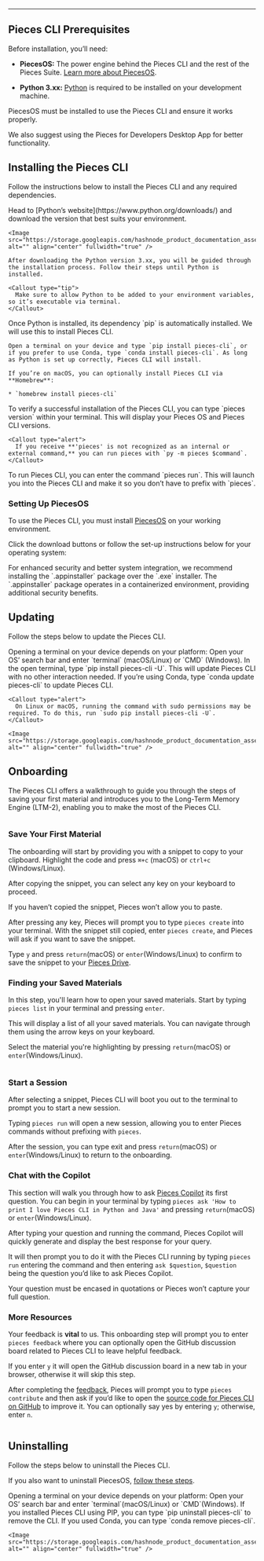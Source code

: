 ***

## Pieces CLI Prerequisites

Before installation, you’ll need:

* **PiecesOS:** The power engine behind the Pieces CLI and the rest of the Pieces Suite. [Learn more about PiecesOS](https://docs.pieces.app/products/core-dependencies/pieces-os).

* **Python 3.xx:** <a target="_blank" href="https://www.python.org/downloads/">Python</a> is required to be installed on your development machine.

<Callout type="alert">
  PiecesOS must be installed to use the Pieces CLI and ensure it works properly.

  We also suggest using the Pieces for Developers Desktop App for better functionality.
</Callout>

## Installing the Pieces CLI

Follow the instructions below to install the Pieces CLI and any required dependencies.

<Steps>
  <Step title="Install Python">
    Head to [Python’s website](https://www.python.org/downloads/) and download the version that best suits your environment.

    <Image src="https://storage.googleapis.com/hashnode_product_documentation_assets/cli_assets/get_started/python_download.png" alt="" align="center" fullwidth="true" />

    After downloading the Python version 3.xx, you will be guided through the installation process. Follow their steps until Python is installed.

    <Callout type="tip">
      Make sure to allow Python to be added to your environment variables, so it’s executable via terminal.
    </Callout>
  </Step>

  <Step title="Install Pieces CLI">
    Once Python is installed, its dependency `pip` is automatically installed. We will use this to install Pieces CLI.

    Open a terminal on your device and type `pip install pieces-cli`, or if you prefer to use Conda, type `conda install pieces-cli`. As long as Python is set up correctly, Pieces CLI will install.

    If you’re on macOS, you can optionally install Pieces CLI via **Homebrew**:

    * `homebrew install pieces-cli`
  </Step>

  <Step title="Verify Installation">
    To verify a successful installation of the Pieces CLI, you can type `pieces version` within your terminal. This will display your Pieces OS and Pieces CLI versions.

    <Callout type="alert">
      If you receive **'pieces' is not recognized as an internal or external command,** you can run pieces with `py -m pieces $command`.
    </Callout>
  </Step>

  <Step title="Run Pieces CLI">
    To run Pieces CLI, you can enter the command `pieces run`. This will launch you into the Pieces CLI and make it so you don’t have to prefix with `pieces`.
  </Step>
</Steps>

### Setting Up PiecesOS

To use the Pieces CLI, you must install [PiecesOS](https://docs.pieces.app/products/core-dependencies/pieces-os) on your working environment.

Click the download buttons or follow the set-up instructions below for your operating system:

<get-started-install />

<Callout type="alert">
  For enhanced security and better system integration, we recommend installing the `.appinstaller` package over the `.exe` installer. The `.appinstaller` package operates in a containerized environment, providing additional security benefits.
</Callout>

## Updating

Follow the steps below to update the Pieces CLI.

<Steps>
  <Step title="Open a Terminal">
    Opening a terminal on your device depends on your platform: Open your OS’ search bar and enter `terminal` (macOS/Linux) or `CMD` (Windows).
  </Step>

  <Step title="Update Pieces CLI">
    In the open terminal, type `pip install pieces-cli -U`. This will update Pieces CLI with no other interaction needed. If you’re using Conda, type `conda update pieces-cli` to update Pieces CLI.

    <Callout type="alert">
      On Linux or macOS, running the command with sudo permissions may be required. To do this, run `sudo pip install pieces-cli -U`.
    </Callout>

    <Image src="https://storage.googleapis.com/hashnode_product_documentation_assets/cli_assets/get_started/update_pieces_cli.png" alt="" align="center" fullwidth="true" />
  </Step>
</Steps>

## Onboarding

The Pieces CLI offers a walkthrough to guide you through the steps of saving your first material and introduces you to the Long-Term Memory Engine (LTM-2), enabling you to make the most of the Pieces CLI.

<Image src="https://storage.googleapis.com/hashnode_product_documentation_assets/cli_assets/get_started/onboarding_first_step.png" alt="" align="center" fullwidth="true" />

### Save Your First Material

The onboarding will start by providing you with a snippet to copy to your clipboard. Highlight the code and press `⌘+c` (macOS) or `ctrl+c` (Windows/Linux).

After copying the snippet, you can select any key on your keyboard to proceed.

<Callout type="info">
  If you haven’t copied the snippet, Pieces won’t allow you to paste.
</Callout>

After pressing any key, Pieces will prompt you to type `pieces create` into your terminal. With the snippet still copied, enter `pieces create`, and Pieces will ask if you want to save the snippet.

Type `y` and press `return`(macOS) or `enter`(Windows/Linux) to confirm to save the snippet to your [Pieces Drive](https://docs.pieces.app/products/cli/drive).

### Finding your Saved Materials

In this step, you'll learn how to open your saved materials. Start by typing `pieces list` in your terminal and pressing `enter`.

This will display a list of all your saved materials. You can navigate through them using the arrow keys on your keyboard.

Select the material you're highlighting by pressing `return`(macOS) or `enter`(Windows/Linux).

<Image src="https://storage.googleapis.com/hashnode_product_documentation_assets/cli_assets/get_started/selecting_pieces_list_onboarding.gif" alt="" align="center" fullwidth="true" />

### Start a Session

After selecting a snippet, Pieces CLI will boot you out to the terminal to prompt you to start a new session.

Typing `pieces run` will open a new session, allowing you to enter Pieces commands without prefixing with `pieces`.

After the session, you can type exit and press `return`(macOS) or `enter`(Windows/Linux) to return to the onboarding.

### Chat with the Copilot

This section will walk you through how to ask [Pieces Copilot](https://docs.pieces.app/products/cli/copilot) its first question. You can begin in your terminal by typing `pieces ask 'How to print I love Pieces CLI in Python and Java'` and pressing `return`(macOS) or `enter`(Windows/Linux).

After typing your question and running the command, Pieces Copilot will quickly generate and display the best response for your query.

It will then prompt you to do it with the Pieces CLI running by typing `pieces run` entering the command and then entering `ask $question`, `$question` being the question you’d like to ask Pieces Copilot.

<Callout type="info">
  Your question must be encased in quotations or Pieces won’t capture your full question.
</Callout>

### More Resources

Your feedback is **vital** to us. This onboarding step will prompt you to enter `pieces feedback` where you can optionally open the GitHub discussion board related to Pieces CLI to leave helpful feedback.

If you enter `y` it will open the GitHub discussion board in a new tab in your browser, otherwise it will skip this step.

After completing the <a target="_blank" href="https://github.com/pieces-app/cli-agent/discussions/194">feedback</a>, Pieces will prompt you to type `pieces contribute` and then ask if you’d like to open the <a target="_blank" href="https://github.com/pieces-app/cli-agent">source code for Pieces CLI on GitHub</a> to improve it. You can optionally say yes by entering `y`; otherwise, enter `n`.

<Image src="https://storage.googleapis.com/hashnode_product_documentation_assets/cli_assets/get_started/pieces_feedback_onboarding.png" alt="" align="center" fullwidth="true" />

## Uninstalling

Follow the steps below to uninstall the Pieces CLI.

If you also want to uninstall PiecesOS, [follow these steps](https://docs.pieces.app/products/core-dependencies/pieces-os/manual-installation#uninstalling-piecesos).

<Steps>
  <Step title="Open a Terminal">
    Opening a terminal on your device depends on your platform: Open your OS’ search bar and enter `terminal`(macOS/Linux) or `CMD`(Windows).
  </Step>

  <Step title="Run Uninstall Command">
    If you installed Pieces CLI using PIP, you can type `pip uninstall pieces-cli` to remove the CLI. If you used Conda, you can type `conda remove pieces-cli`.

    <Image src="https://storage.googleapis.com/hashnode_product_documentation_assets/cli_assets/get_started/pip_uninstall.png" alt="" align="center" fullwidth="true" />
  </Step>
</Steps>
